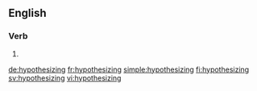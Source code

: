 ==English==

===Verb===
{{head|en|present participle}}

# {{present participle of|hypothesize|lang=en}}

[[de:hypothesizing]]
[[fr:hypothesizing]]
[[simple:hypothesizing]]
[[fi:hypothesizing]]
[[sv:hypothesizing]]
[[vi:hypothesizing]]